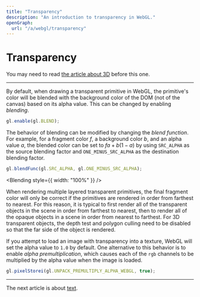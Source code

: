 ```yaml
---
title: "Transparency"
description: "An introduction to transparency in WebGL."
openGraph:
  url: "/a/webgl/transparency"
---
```



# Transparency

You may need to read [the article about 3D](/a/webgl/3d) before this one.

---

By default, when drawing a transparent primitive in WebGL, the primitive's color will be blended with the background color of the DOM (not of the canvas) based on its alpha value. This can be changed by enabling _blending_.

```js
gl.enable(gl.BLEND);
```

The behavior of blending can be modified by changing the _blend function_. For example, for a fragment color $f$, a background color $b$, and an alpha value $a$, the blended color can be set to $fa+b(1-a)$ by using `SRC_ALPHA` as the source blending factor and `ONE_MINUS_SRC_ALPHA` as the destination blending factor.

```js
gl.blendFunc(gl.SRC_ALPHA, gl.ONE_MINUS_SRC_ALPHA);
```

<Blending style={{ width: "100%" }} />

When rendering multiple layered transparent primitives, the final fragment color will only be correct if the primitives are rendered in order from farthest to nearest. For this reason, it is typical to first render all of the transparent objects in the scene in order from farthest to nearest, then to render all of the opaque objects in a scene in order from nearest to farthest. For 3D transparent objects, the depth test and polygon culling need to be disabled so that the far side of the object is rendered.

If you attempt to load an image with transparency into a texture, WebGL will set the alpha value to `1.0` by default. One alternative to this behavior is to enable _alpha premultiplication_, which causes each of the `rgb` channels to be multiplied by the alpha value when the image is loaded.

```js
gl.pixelStorei(gl.UNPACK_PREMULTIPLY_ALPHA_WEBGL, true);
```

---

The next article is about [text](/a/webgl/text).
